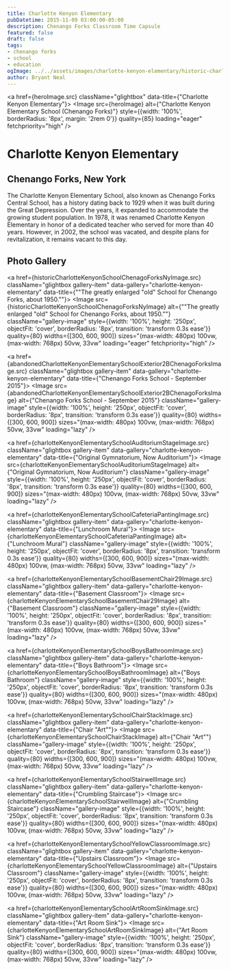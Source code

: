 ```yaml
---
title: Charlotte Kenyon Elementary
pubDatetime: 2015-11-09 03:00:00-05:00
description: Chenango Forks Classroom Time Capsule
featured: false
draft: false
tags:
- chenango forks
- school
- education
ogImage: ../../assets/images/charlotte-kenyon-elementary/historic-charlotte-kenyon-school-chenago-forks.jpg
author: Bryant Neal
---
```





<a href={heroImage.src} className="glightbox" data-title={"Charlotte Kenyon Elementary"}>
  <Image 
    src={heroImage} 
    alt={"Charlotte Kenyon Elementary School (Chenango Forks)"}
    style={{width: '100%', borderRadius: '8px', margin: '2rem 0'}}
    quality={85}
    loading="eager"
    fetchpriority="high"
  />
</a>

# Charlotte Kenyon Elementary
## Chenango Forks, New York

The Charlotte Kenyon Elementary School, also known as Chenango Forks Central School, has a history dating back to 1929 when it was built during the Great Depression. Over the years, it expanded to accommodate the growing student population. In 1978, it was renamed Charlotte Kenyon Elementary in honor of a dedicated teacher who served for more than 40 years. However, in 2002, the school was vacated, and despite plans for revitalization, it remains vacant to this day.

## Photo Gallery

<div className="gallery gallery--two">

<a href={historicCharlotteKenyonSchoolChenagoForksNyImage.src} className="glightbox gallery-item" data-gallery="charlotte-kenyon-elementary" data-title={"\"The greatly enlarged \"old\" School for Chenango Forks, about 1950.\""}>
  <Image 
    src={historicCharlotteKenyonSchoolChenagoForksNyImage} 
    alt={"\"The greatly enlarged \"old\" School for Chenango Forks, about 1950.\""}
    className="gallery-image" 
    style={{width: '100%', height: '250px', objectFit: 'cover', borderRadius: '8px', transition: 'transform 0.3s ease'}}
    quality={80}
    widths={[300, 600, 900]}
    sizes="(max-width: 480px) 100vw, (max-width: 768px) 50vw, 33vw"
    loading="eager"
    fetchpriority="high"
  />
</a>

<a href={abandonedCharlotteKenyonElementarySchoolExterior2BChenagoForksImage.src} className="glightbox gallery-item" data-gallery="charlotte-kenyon-elementary" data-title={"Chenango Forks School - September 2015"}>
  <Image 
    src={abandonedCharlotteKenyonElementarySchoolExterior2BChenagoForksImage} 
    alt={"Chenango Forks School - September 2015"}
    className="gallery-image" 
    style={{width: '100%', height: '250px', objectFit: 'cover', borderRadius: '8px', transition: 'transform 0.3s ease'}}
    quality={80}
    widths={[300, 600, 900]}
    sizes="(max-width: 480px) 100vw, (max-width: 768px) 50vw, 33vw"
    loading="lazy"
  />
</a>

<a href={charlotteKenyonElementarySchoolAuditoriumStageImage.src} className="glightbox gallery-item" data-gallery="charlotte-kenyon-elementary" data-title={"Original Gymnatorium, Now Auditorium"}>
  <Image 
    src={charlotteKenyonElementarySchoolAuditoriumStageImage} 
    alt={"Original Gymnatorium, Now Auditorium"}
    className="gallery-image" 
    style={{width: '100%', height: '250px', objectFit: 'cover', borderRadius: '8px', transition: 'transform 0.3s ease'}}
    quality={80}
    widths={[300, 600, 900]}
    sizes="(max-width: 480px) 100vw, (max-width: 768px) 50vw, 33vw"
    loading="lazy"
  />
</a>

<a href={charlotteKenyonElementarySchoolCafeteriaPantingImage.src} className="glightbox gallery-item" data-gallery="charlotte-kenyon-elementary" data-title={"Lunchroom Mural"}>
  <Image 
    src={charlotteKenyonElementarySchoolCafeteriaPantingImage} 
    alt={"Lunchroom Mural"}
    className="gallery-image" 
    style={{width: '100%', height: '250px', objectFit: 'cover', borderRadius: '8px', transition: 'transform 0.3s ease'}}
    quality={80}
    widths={[300, 600, 900]}
    sizes="(max-width: 480px) 100vw, (max-width: 768px) 50vw, 33vw"
    loading="lazy"
  />
</a>

<a href={charlotteKenyonElementarySchoolBasementChair29Image.src} className="glightbox gallery-item" data-gallery="charlotte-kenyon-elementary" data-title={"Basement Classroom"}>
  <Image 
    src={charlotteKenyonElementarySchoolBasementChair29Image} 
    alt={"Basement Classroom"}
    className="gallery-image" 
    style={{width: '100%', height: '250px', objectFit: 'cover', borderRadius: '8px', transition: 'transform 0.3s ease'}}
    quality={80}
    widths={[300, 600, 900]}
    sizes="(max-width: 480px) 100vw, (max-width: 768px) 50vw, 33vw"
    loading="lazy"
  />
</a>

<a href={charlotteKenyonElementarySchoolBoysBathroomImage.src} className="glightbox gallery-item" data-gallery="charlotte-kenyon-elementary" data-title={"Boys Bathroom"}>
  <Image 
    src={charlotteKenyonElementarySchoolBoysBathroomImage} 
    alt={"Boys Bathroom"}
    className="gallery-image" 
    style={{width: '100%', height: '250px', objectFit: 'cover', borderRadius: '8px', transition: 'transform 0.3s ease'}}
    quality={80}
    widths={[300, 600, 900]}
    sizes="(max-width: 480px) 100vw, (max-width: 768px) 50vw, 33vw"
    loading="lazy"
  />
</a>

<a href={charlotteKenyonElementarySchoolChairStackImage.src} className="glightbox gallery-item" data-gallery="charlotte-kenyon-elementary" data-title={"Chair \"Art\""}>
  <Image 
    src={charlotteKenyonElementarySchoolChairStackImage} 
    alt={"Chair \"Art\""}
    className="gallery-image" 
    style={{width: '100%', height: '250px', objectFit: 'cover', borderRadius: '8px', transition: 'transform 0.3s ease'}}
    quality={80}
    widths={[300, 600, 900]}
    sizes="(max-width: 480px) 100vw, (max-width: 768px) 50vw, 33vw"
    loading="lazy"
  />
</a>

<a href={charlotteKenyonElementarySchoolStairwellImage.src} className="glightbox gallery-item" data-gallery="charlotte-kenyon-elementary" data-title={"Crumbling Staircase"}>
  <Image 
    src={charlotteKenyonElementarySchoolStairwellImage} 
    alt={"Crumbling Staircase"}
    className="gallery-image" 
    style={{width: '100%', height: '250px', objectFit: 'cover', borderRadius: '8px', transition: 'transform 0.3s ease'}}
    quality={80}
    widths={[300, 600, 900]}
    sizes="(max-width: 480px) 100vw, (max-width: 768px) 50vw, 33vw"
    loading="lazy"
  />
</a>

<a href={charlotteKenyonElementarySchoolYellowClassroomImage.src} className="glightbox gallery-item" data-gallery="charlotte-kenyon-elementary" data-title={"Upstairs Classroom"}>
  <Image 
    src={charlotteKenyonElementarySchoolYellowClassroomImage} 
    alt={"Upstairs Classroom"}
    className="gallery-image" 
    style={{width: '100%', height: '250px', objectFit: 'cover', borderRadius: '8px', transition: 'transform 0.3s ease'}}
    quality={80}
    widths={[300, 600, 900]}
    sizes="(max-width: 480px) 100vw, (max-width: 768px) 50vw, 33vw"
    loading="lazy"
  />
</a>

<a href={charlotteKenyonElementarySchoolArtRoomSinkImage.src} className="glightbox gallery-item" data-gallery="charlotte-kenyon-elementary" data-title={"Art Room Sink"}>
  <Image 
    src={charlotteKenyonElementarySchoolArtRoomSinkImage} 
    alt={"Art Room Sink"}
    className="gallery-image" 
    style={{width: '100%', height: '250px', objectFit: 'cover', borderRadius: '8px', transition: 'transform 0.3s ease'}}
    quality={80}
    widths={[300, 600, 900]}
    sizes="(max-width: 480px) 100vw, (max-width: 768px) 50vw, 33vw"
    loading="lazy"
  />
</a>

</div>
